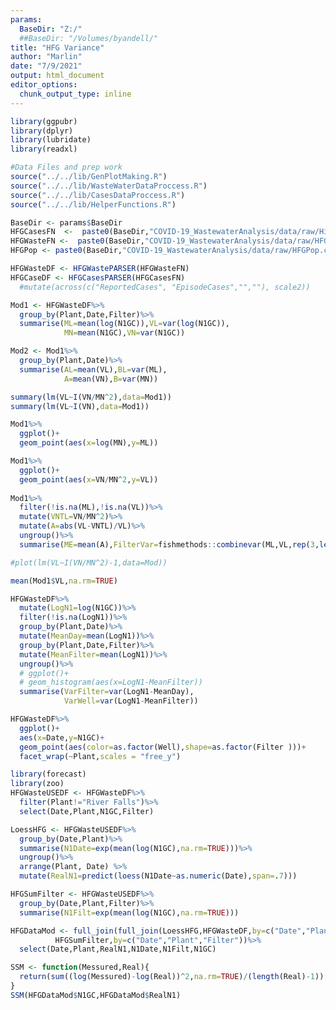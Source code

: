 ```yaml
---
params:
  BaseDir: "Z:/"
  ##BaseDir: "/Volumes/byandell/"
title: "HFG Variance"
author: "Marlin"
date: "7/9/2021"
output: html_document
editor_options: 
  chunk_output_type: inline
---
```


```r
library(ggpubr)
library(dplyr)
library(lubridate)
library(readxl)

#Data Files and prep work
source("../../lib/GenPlotMaking.R")
source("../../lib/WasteWaterDataProccess.R")
source("../../lib/CasesDataProccess.R")
source("../../lib/HelperFunctions.R")

BaseDir <- params$BaseDir
HFGCasesFN  <-  paste0(BaseDir,"COVID-19_WastewaterAnalysis/data/raw/HighFreq_CaseData_2021-05-07.csv")
HFGWasteFN <-  paste0(BaseDir,"COVID-19_WastewaterAnalysis/data/raw/HFG data for stats corrected 071421.xlsx")
HFGPop <- paste0(BaseDir,"COVID-19_WastewaterAnalysis/data/raw/HFGPop.csv")

HFGWasteDF <- HFGWastePARSER(HFGWasteFN)
HFGCaseDF <- HFGCasesPARSER(HFGCasesFN)
  #mutate(across(c("ReportedCases", "EpisodeCases","",""), scale2))

Mod1 <- HFGWasteDF%>%
  group_by(Plant,Date,Filter)%>%
  summarise(ML=mean(log(N1GC)),VL=var(log(N1GC)),
            MN=mean(N1GC),VN=var(N1GC))

Mod2 <- Mod1%>%
  group_by(Plant,Date)%>%
  summarise(AL=mean(VL),BL=var(ML),
            A=mean(VN),B=var(MN))

summary(lm(VL~I(VN/MN^2),data=Mod1))
summary(lm(VL~I(VN),data=Mod1))

Mod1%>%
  ggplot()+
  geom_point(aes(x=log(MN),y=ML))

Mod1%>%
  ggplot()+
  geom_point(aes(x=VN/MN^2,y=VL))
  
Mod1%>%
  filter(!is.na(ML),!is.na(VL))%>%
  mutate(VNTL=VN/MN^2)%>%
  mutate(A=abs(VL-VNTL)/VL)%>%
  ungroup()%>%
  summarise(ME=mean(A),FilterVar=fishmethods::combinevar(ML,VL,rep(3,length(ML)))[[2]])

#plot(lm(VL~I(VN/MN^2)-1,data=Mod))

mean(Mod1$VL,na.rm=TRUE)

HFGWasteDF%>%
  mutate(LogN1=log(N1GC))%>%
  filter(!is.na(LogN1))%>%
  group_by(Plant,Date)%>%
  mutate(MeanDay=mean(LogN1))%>%
  group_by(Plant,Date,Filter)%>%
  mutate(MeanFilter=mean(LogN1))%>%
  ungroup()%>%
  # ggplot()+
  # geom_histogram(aes(x=LogN1-MeanFilter))
  summarise(VarFilter=var(LogN1-MeanDay),
            VarWell=var(LogN1-MeanFilter))
```


```r

HFGWasteDF%>%
  ggplot()+
  aes(x=Date,y=N1GC)+
  geom_point(aes(color=as.factor(Well),shape=as.factor(Filter )))+
  facet_wrap(~Plant,scales = "free_y")

library(forecast)
library(zoo)
HFGWasteUSEDF <- HFGWasteDF%>%
  filter(Plant!="River Falls")%>%
  select(Date,Plant,N1GC,Filter)

LoessHFG <- HFGWasteUSEDF%>%
  group_by(Date,Plant)%>%
  summarise(N1Date=exp(mean(log(N1GC),na.rm=TRUE)))%>%
  ungroup()%>%
  arrange(Plant, Date) %>%
  mutate(RealN1=predict(loess(N1Date~as.numeric(Date),span=.7)))

HFGSumFilter <- HFGWasteUSEDF%>%
  group_by(Date,Plant,Filter)%>%
  summarise(N1Filt=exp(mean(log(N1GC),na.rm=TRUE)))

HFGDataMod <- full_join(full_join(LoessHFG,HFGWasteDF,by=c("Date","Plant")),
          HFGSumFilter,by=c("Date","Plant","Filter"))%>%
  select(Date,Plant,RealN1,N1Date,N1Filt,N1GC)

SSM <- function(Messured,Real){
  return(sum((log(Messured)-log(Real))^2,na.rm=TRUE)/(length(Real)-1))
}
SSM(HFGDataMod$N1GC,HFGDataMod$RealN1)
```
